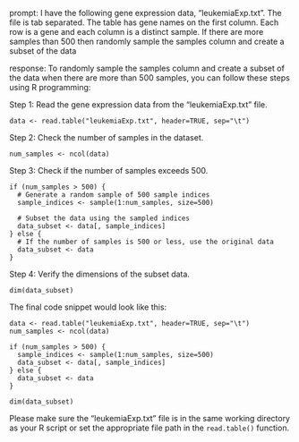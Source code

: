 prompt:
I have the following gene expression data, "leukemiaExp.txt". The file is tab separated. The table has gene names on the first column. Each row is a gene and each column is a distinct sample.  If there are more samples than 500 then randomly sample the samples column and create a subset of the data

response:
To randomly sample the samples column and create a subset of the data when there are more than 500 samples, you can follow these steps using R programming:

Step 1: Read the gene expression data from the "leukemiaExp.txt" file.
```
data <- read.table("leukemiaExp.txt", header=TRUE, sep="\t")
```

Step 2: Check the number of samples in the dataset.
```
num_samples <- ncol(data)
```

Step 3: Check if the number of samples exceeds 500.
```
if (num_samples > 500) {
  # Generate a random sample of 500 sample indices
  sample_indices <- sample(1:num_samples, size=500)
  
  # Subset the data using the sampled indices
  data_subset <- data[, sample_indices]
} else {
  # If the number of samples is 500 or less, use the original data
  data_subset <- data
}
```

Step 4: Verify the dimensions of the subset data.
```
dim(data_subset)
```

The final code snippet would look like this:
```
data <- read.table("leukemiaExp.txt", header=TRUE, sep="\t")
num_samples <- ncol(data)

if (num_samples > 500) {
  sample_indices <- sample(1:num_samples, size=500)
  data_subset <- data[, sample_indices]
} else {
  data_subset <- data
}

dim(data_subset)
```

Please make sure the "leukemiaExp.txt" file is in the same working directory as your R script or set the appropriate file path in the `read.table()` function.
